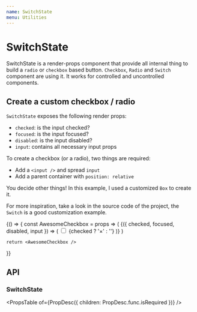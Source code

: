 ```yaml
---
name: SwitchState
menu: Utilities
---
```



# SwitchState

SwitchState is a render-props component that provide all internal thing to build a `radio` or `checkbox` based button. `Checkbox`, `Radio` and `Switch` component are using it. It works for controlled and uncontrolled components.

## Create a custom checkbox / radio

`SwitchState` exposes the following render props:

- `checked`: is the input checked?
- `focused`: is the input focused?
- `disabled`: is the input disabled?
- `input`: contains all necessary input props

To create a checkbox (or a radio), two things are required:

- Add a `<input />` and spread `input`
- Add a parent container with `position: relative`

You decide other things! In this example, I used a customized `Box` to create it.

For more inspiration, take a look in the source code of the project, the `Switch` is a good customization example.

<Playground>
  {() => {
    const AwesomeCheckbox = props => (
      <SwitchState {...props}>
        {({ checked, focused, disabled, input }) => (
          <Box
            position="relative"
            width={30}
            height={30}
            fontSize={34}
            color="#fff"
            display="flex"
            justifyContent="center"
            alignItems="center"
            backgroundColor={checked ? "primary" : "gray200"}
            border="1px solid #000"
            borderRadius={3}
          >
            <input type="checkbox" {...input} />
            {checked ? '×' : ''}
          </Box>
        )}
      </SwitchState>
    )

    return <AwesomeCheckbox />

}}

</Playground>

## API

### SwitchState

<PropsTable of={PropDesc({ children: PropDesc.func.isRequired })} />
